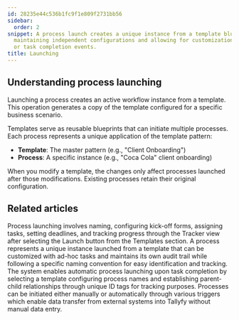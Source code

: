 ```yaml
---
id: 28235e44c536b1fc9f1e809f2731bb56
sidebar:
  order: 2
snippet: A process launch creates a unique instance from a template blueprint while
  maintaining independent configurations and allowing for customization through triggers
  or task completion events.
title: Launching
---
```


## Understanding process launching

Launching a process creates an active workflow instance from a template. This operation generates a copy of the template configured for a specific business scenario.

Templates serve as reusable blueprints that can initiate multiple processes. Each process represents a unique application of the template pattern:

* **Template**: The master pattern (e.g., "Client Onboarding")
* **Process**: A specific instance (e.g., "Coca Cola" client onboarding)

When you modify a template, the changes only affect processes launched after those modifications. Existing processes retain their original configuration.


<PageTree />


## Related articles
<CardGrid>
<LinkTitleCard header="<b>Tutorials > Launch a process</b>" href="/products/pro/tutorials/your-first-process/" > Process launching involves naming, configuring kick-off forms, assigning tasks, setting deadlines, and tracking progress through the Tracker view after selecting the Launch button from the Templates section. </LinkTitleCard>
<LinkTitleCard header="<b>Tracking And Tasks > More about processes</b>" href="/products/pro/tracking-and-tasks/processes/" > A process represents a unique instance launched from a template that can be customized with ad-hoc tasks and maintains its own audit trail while following a specific naming convention for easy identification and tracking. </LinkTitleCard>
<LinkTitleCard header="<b>Launching > Launch another process when a task is completed</b>" href="/products/pro/launching/launch-process-when-task-is-completed/" > The system enables automatic process launching upon task completion by selecting a template configuring process names and establishing parent-child relationships through unique ID tags for tracking purposes. </LinkTitleCard>
<LinkTitleCard header="<b>Launching > Triggers</b>" href="/products/pro/launching/triggers/" > Processes can be initiated either manually or automatically through various triggers which enable data transfer from external systems into Tallyfy without manual data entry. </LinkTitleCard>
</CardGrid>